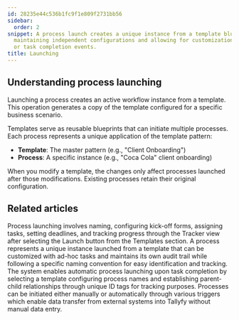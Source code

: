 ```yaml
---
id: 28235e44c536b1fc9f1e809f2731bb56
sidebar:
  order: 2
snippet: A process launch creates a unique instance from a template blueprint while
  maintaining independent configurations and allowing for customization through triggers
  or task completion events.
title: Launching
---
```


## Understanding process launching

Launching a process creates an active workflow instance from a template. This operation generates a copy of the template configured for a specific business scenario.

Templates serve as reusable blueprints that can initiate multiple processes. Each process represents a unique application of the template pattern:

* **Template**: The master pattern (e.g., "Client Onboarding")
* **Process**: A specific instance (e.g., "Coca Cola" client onboarding)

When you modify a template, the changes only affect processes launched after those modifications. Existing processes retain their original configuration.


<PageTree />


## Related articles
<CardGrid>
<LinkTitleCard header="<b>Tutorials > Launch a process</b>" href="/products/pro/tutorials/your-first-process/" > Process launching involves naming, configuring kick-off forms, assigning tasks, setting deadlines, and tracking progress through the Tracker view after selecting the Launch button from the Templates section. </LinkTitleCard>
<LinkTitleCard header="<b>Tracking And Tasks > More about processes</b>" href="/products/pro/tracking-and-tasks/processes/" > A process represents a unique instance launched from a template that can be customized with ad-hoc tasks and maintains its own audit trail while following a specific naming convention for easy identification and tracking. </LinkTitleCard>
<LinkTitleCard header="<b>Launching > Launch another process when a task is completed</b>" href="/products/pro/launching/launch-process-when-task-is-completed/" > The system enables automatic process launching upon task completion by selecting a template configuring process names and establishing parent-child relationships through unique ID tags for tracking purposes. </LinkTitleCard>
<LinkTitleCard header="<b>Launching > Triggers</b>" href="/products/pro/launching/triggers/" > Processes can be initiated either manually or automatically through various triggers which enable data transfer from external systems into Tallyfy without manual data entry. </LinkTitleCard>
</CardGrid>